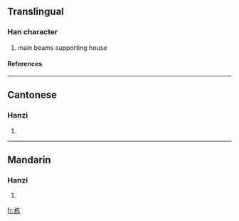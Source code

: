 {{see|棟}}

==Translingual==
===Han character===
{{Han char|rn=75|rad=木|as=05|sn=9|four=|canj=木大木 (DKD)}}
# main beams supporting house
====References====
{{Han ref|kx=0521.121|hdz=21181.010|uh=680B|ud=26635}}

----
==Cantonese==
===Hanzi===
{{yue-hanzi|jyut=|y=dung3, dung6}}
# {{defn|Cantonese}}

----
==Mandarin==
===Hanzi===
{{cmn-hanzi|tra=棟|pin=[[dòng]] ([[dong4]])|wg=tung<sup>4</sup>}}
# {{defn|Mandarin}}

[[fr:栋]]